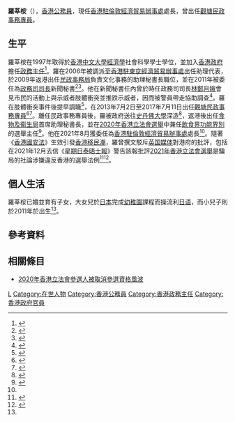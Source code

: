 '''羅莘桉'''（{{lang-en|Gilford Law Sun-on}}），[[香港公務員|香港公務員]]，現任[[香港駐倫敦經濟貿易辦事處|香港駐倫敦經濟貿易辦事處]]處長，曾出任[[觀塘區|觀塘]][[民政事務專員|民政事務專員]]。

== 生平 ==
羅莘桉在1997年取得於[[香港中文大學|香港中文大學]][[經濟學|經濟學]]社會科學學士學位，並加入[[香港特別行政區政府|香港政府]]擔任[[政務主任|政務主任]]<ref name="lonapoint">{{Cite web|url=https://www.info.gov.hk/gia/general/202108/25/P2021082500275.htm|title=新任‪香港駐倫敦經濟貿易辦事處處長履新|date=2021-08-25|work=香港特別行政區政府新聞公報|accessdate=2021-10-17|archive-date=2021-10-17|archive-url=https://web.archive.org/web/20211017142010/https://www.info.gov.hk/gia/general/202108/25/P2021082500275.htm|dead-url=no}}</ref>。羅在2006年被調派至[[香港駐東京經濟貿易辦事處|香港駐東京經濟貿易辦事處]]出任助理代表，於2009年返港出任[[民政事務局|民政事務局]]負責文化事務的助理秘書長職位，並在2011年被委任為[[香港特別行政區政務司司長|政務司司長]]新聞秘書<ref name="japin">{{cite web|url=https://life.mingpao.com/general/article?issue=20111111&nodeid=1508118407951|title=林瑞麟新聞秘書幫細佬拉埋天窗|date=2011-11-10|work=明報|access-date=2021-10-21|archive-date=2021-10-21|archive-url=https://web.archive.org/web/20211021155505/https://life.mingpao.com/general/article?issue=20111111&nodeid=1508118407951|dead-url=no}}</ref><ref>{{cite web|url=https://www.legco.gov.hk/yr06-07/chinese/panels/ea/papers/ea0226cb1-972-6-c.pdf|title=立法會CB(1)972/06-07(06)號文件|date=2007-02|work=環境事務委員會|via=香港立法會|access-date=2021-10-21|archive-date=2020-09-30|archive-url=https://web.archive.org/web/20200930041453/https://www.legco.gov.hk/yr06-07/chinese/panels/ea/papers/ea0226cb1-972-6-c.pdf|dead-url=no}}</ref>。他在新聞秘書任內曾於時任政務司司長[[林鄭月娥|林鄭月娥]]會見市民的活動上與示威者肢體衝突並推跌示威者，因而被警員帶走協助調查<ref>{{Cite web|url=https://orientaldaily.on.cc/cnt/news/20120709/00176_003.html|title=林鄭新聞秘書  護主被帶署|date=2012-07-09|work=東方日報|accessdate=2020-11-19|archive-date=2012-11-24|archive-url=https://web.archive.org/web/20121124062902/http://orientaldaily.on.cc/cnt/news/20120709/00176_003.html|dead-url=no}}</ref>。羅在肢體衝突事件後提早調職<ref>{{Cite web|url=https://news.now.com/home/local/player?newsId=69408|title=政情：林鄭新聞秘書提早調職|date=2013-05-31|work=now新聞|accessdate=2020-11-19|archive-date=2020-11-19|archive-url=https://web.archive.org/web/20201119091853/https://news.now.com/home/local/player?newsId=69408|dead-url=no}}</ref>，在2013年7月2日至2017年7月11日出任[[觀塘區|觀塘]][[民政事務專員|民政事務專員]]<ref>{{Cite web|url=https://www.info.gov.hk/gia/general/201307/01/P201306210355.htm|title=新任觀塘民政事務專員履新|date=2013-07-01|work=香港特別行政區政府新聞公報|accessdate=2020-11-19|archive-date=2020-08-07|archive-url=https://web.archive.org/web/20200807103718/https://www.info.gov.hk/gia/general/201307/01/P201306210355.htm|dead-url=no}}</ref><ref>{{Cite web|url=https://www.info.gov.hk/gia/general/201707/10/P2017070600838.htm|title=新任觀塘民政事務專員履新|date=2017-07-10|work=香港特別行政區政府新聞公報|accessdate=2020-11-19|archive-date=2019-09-01|archive-url=https://web.archive.org/web/20190901010321/https://www.info.gov.hk/gia/general/201707/10/P2017070600838.htm|dead-url=no}}</ref>。離任民政事務專員後，羅被政府送往[[史丹佛大學|史丹佛大學]]深造<ref>{{Cite web|url=https://hk.appledaily.com/local/20180622/ZKZU57FYP4OEGYTGQEIELP6FFA/|title=林鄭前新聞秘書「好讀得」 史丹福商學院考第一|date=2018-06-22|work=蘋果日報 (香港)|accessdate=2020-11-19|archive-date=2020-11-19|archive-url=https://web.archive.org/web/20201119091907/https://hk.appledaily.com/local/20180622/ZKZU57FYP4OEGYTGQEIELP6FFA/|dead-url=no}}</ref>，返港後出任[[食物及衞生局|食物及衞生局]]首席助理秘書長，並在[[2020年香港立法會選舉|2020年香港立法會選舉]]中兼任[[飲食界功能界別|飲食界功能界別]]的選舉主任<ref>{{Cite web|url=https://news.rthk.hk/rthk/ch/component/k2/1540077-20200727.htm|title=再有立法會參選人接查詢　要求回覆落實五大訴求等問題|date=2020-07-27|work=香港電台|accessdate=2020-11-17|archive-date=2020-11-19|archive-url=https://web.archive.org/web/20201119091933/https://news.rthk.hk/rthk/ch/component/k2/1540077-20200727.htm|dead-url=no}}</ref>。他在2021年8月獲委任為[[香港駐倫敦經濟貿易辦事處|香港駐倫敦經濟貿易辦事處]]處長<ref name="lonapoint"/>。隨著《[[中華人民共和國香港特別行政區維護國家安全法|香港國安法]]》生效引發[[香港移民潮|香港移民潮]]，羅曾撰文駁斥[[英国媒体|英国媒体]]對港府的批評，包括在2021年12月去信《[[星期日泰晤士報|星期日泰晤士報]]》警告該報批評[[2021年香港立法會選舉|2021年香港立法會選舉]]是騙局的社論涉嫌違反香港的選舉法例<ref>{{Cite web|url=https://pbs.twimg.com/media/FGQeyabVcAA83sy?format=jpg|title=Re: China shows its true colours — and they're not pretty|date=2021-12-08|author=羅莘桉|work=香港駐倫敦經濟貿易辦事處|via=Twitter|accessdate=2021-12-11|archive-url=https://web.archive.org/web/20211211031928/https://pbs.twimg.com/media/FGQeyabVcAA83sy?format=jpg&name=small|archive-date=2021-12-11|dead-url=no|language=en}}</ref><ref>{{Cite web|url=https://www.bbc.com/zhongwen/trad/chinese-news-59632887|title=香港立法會選舉：你需要知道的五個重點|date=2021-12-15|work=BBC中文|accessdate=2021-12-17|archive-date=2021-12-16|archive-url=https://web.archive.org/web/20211216030843/https://www.bbc.com/zhongwen/trad/chinese-news-59632887|dead-url=no}}</ref>。

== 個人生活 ==
羅莘桉已婚並育有子女，大女兒於[[日本|日本]]完成[[幼稚園|幼稚園]]課程而操流利[[日语|日语]]，而小兒子則於2011年於出生<ref name="japin"/>。

== 參考資料 ==
{{reflist|30em}}

== 相關條目 ==
* [[2020年香港立法會參選人被取消參選資格風波|2020年香港立法會參選人被取消參選資格風波]]

{{s-start}}
{{s-gov}}
{{s-bef | before=[[區慶源|區慶源]]}}
{{s-ttl | title=[[觀塘區|觀塘]][[民政事務專員|民政事務專員]] | years= 2013年7月2日－2017年7月11日}}
{{s-aft | after=[[謝凌駿|謝凌駿]]}}
{{s-bef | before=[[蘇婉玲|蘇婉玲]]}}
{{s-ttl | title=[[香港駐倫敦經濟貿易辦事處|香港駐倫敦經濟貿易辦事處]]處長 | years= 2021年8月25日－}}
{{s-inc}}
{{s-end}}

{{Portal bar|香港|政治|人物}}

{{DEFAULTSORT:Law, Gilford Sun-on}}
[[Category:羅姓|L]]
[[Category:在世人物|Category:在世人物]]
[[Category:香港公務員|Category:香港公務員]]
[[Category:香港政務主任|Category:香港政務主任]]
[[Category:香港政府官員|Category:香港政府官員]]